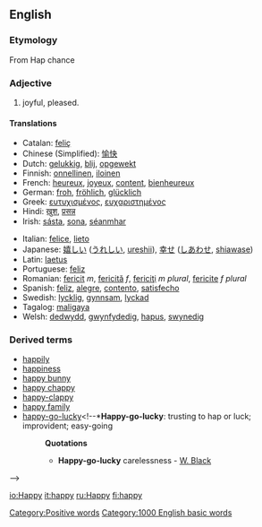 ==English==

{{rank|none|river|change|508|happy|hours|clear|pretty}}

===Etymology===
From Hap chance

===Adjective===
# joyful, pleased.

====Translations====
{{Translations requested}}
{{top}}
*Catalan: [[feliç]]
*Chinese (Simplified): [[愉快]]
*Dutch: [[gelukkig]], [[blij]], [[opgewekt]]
*Finnish: [[onnellinen]], [[iloinen]]
*French: [[heureux]], [[joyeux]], [[content]], [[bienheureux]]
*German: [[froh]], [[fröhlich]], [[glücklich]]
*Greek: [[ευτυχισμένος]], [[ευχαριστημένος]]
*Hindi: [[ख़ुश]], [[प्रसन्न]]
*Irish: [[sásta]], [[sona]], [[séanmhar]]
{{mid}}
*Italian: [[felice]], [[lieto]]
*Japanese: [[嬉しい]] ([[うれしい]], [[ureshii]]), [[幸せ]] ([[しあわせ]], [[shiawase]])
*Latin: [[laetus]]
*Portuguese: [[feliz]]
*Romanian: [[fericit]] ''m'', [[fericită]] ''f'', [[fericiţi]] ''m plural'', [[fericite]] ''f plural''
*Spanish: [[feliz]], [[alegre]], [[contento]], [[satisfecho]]
*Swedish: [[lycklig]], [[gynnsam]], [[lyckad]]
*Tagalog: [[maligaya]]
*Welsh: [[dedwydd]], [[gwynfydedig]], [[hapus]], [[swynedig]]
{{bottom}}

===Derived terms===
*[[happily]]
*[[happiness]]
*[[happy bunny]]
*[[happy chappy]]
*[[happy-clappy]]
*[[happy family]] <!--*'''Happy family''': a collection of animals of different and hostile propensities living peaceably together in one cage. Used ironically of conventional alliances of persons who are in fact mutually repugnant-->
*[[happy-go-lucky]]<!--*'''Happy-go-lucky''': trusting to hap or luck; improvident; easy-going
*:'''Quotations'''
*:*'''Happy-go-lucky''' carelessness - [[W. Black]]
-->

[[Category:Positive words]]
[[Category:1000 English basic words]]

[[io:Happy]]
[[it:happy]]
[[ru:Happy]]
[[fi:happy]]